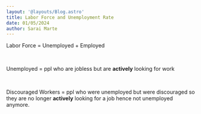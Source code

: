 ```yaml
---
layout: '@layouts/Blog.astro'
title: Labor Force and Unemployment Rate
date: 01/05/2024
author: Sarai Marte
---
```





<span style= "font-family: var(--primaryFont);">

Labor Force = Unemployed  + Employed

&nbsp;&nbsp;&nbsp;&nbsp;

Unemployed = ppl who are jobless but are **actively** looking for work

&nbsp;&nbsp;&nbsp;&nbsp;

Discouraged Workers = ppl who were unemployed but were discouraged so they are no longer **actively** looking for a job hence not unemployed anymore.

&nbsp;&nbsp;&nbsp;&nbsp;

<GameType3 
	 data = {data}
     hint = "hint"
	 answer1A = "Structural" answer2A = "Cyclically" answer1B = "Seasonal" answer2B = "Frictional">
</GameType3>
</span>